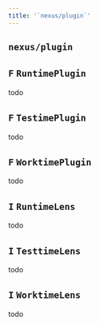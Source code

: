 ```yaml
---
title: '`nexus/plugin`'
---
```


## `nexus/plugin`

## `F` `RuntimePlugin`

todo

## `F` `TestimePlugin`

todo

## `F` `WorktimePlugin`

todo

## `I` `RuntimeLens`

todo

## `I` `TesttimeLens`

todo

## `I` `WorktimeLens`

todo
